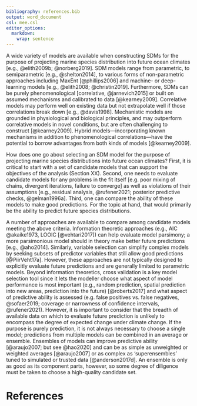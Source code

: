 ```yaml
---
bibliography: references.bib
output: word_document
csl: mee.csl
editor_options:
  markdown:
    wrap: sentence
---
```


A wide variety of models are available when constructing SDMs for the purpose of projecting marine species distribution into future ocean climates [e.g., @elith2009b; @norberg2019]. 
SDM models range from parametric, to semiparametric [e.g., @shelton2014], to various forms of non-parametric approaches including MaxEnt [@phillips2006] and machine- or deep-learning models [e.g., @elith2008; @christin2019]. 
Furthermore, SDMs can be purely phenomenological [correlative, @jarnevich2015] or built on assumed mechanisms and calibrated to data [@kearney2009]. 
Correlative models may perform well on existing data but not extrapolate well if those correlations break down [e.g., @davis1998].
Mechanistic models are grounded in physiological and biological principles, and may outperform correlative models in novel conditions, but are often challenging to construct [@kearney2009].
Hybrid models---incorporating known mechanisms in addition to phenomenological correlations---have the potential to borrow advantages from both kinds of models [@kearney2009].

How does one go about selecting an SDM model for the purpose of projecting marine species distributions into future ocean climates?
First, it is critical to start with a set of candidate models that can support the objectives of the analysis (Section XX).
Second, one needs to evaluate candidate models for any problems in the fit itself [e.g. poor mixing of chains, divergent iterations, failure to converge] as well as violations of their assumptions [e.g., residual analysis, @rufener2021; posterior predictive checks, @gelman1996a].
Third, one can compare the ability of these models to make good predictions.
For the topic at hand, that would primarily be the ability to predict future species distributions.

A number of approaches are available to compare among candidate models meeting the above criteria.
Information theoretic approaches (e.g., AIC @akaike1973, LOOIC [@vehtari2017]) can help evaluate model parsimony; a more parsimonious model should in theory make better future predictions [e.g., @aho2014]. 
Similarly, variable selection can simplify complex models by seeking subsets of predictor variables that still allow good predictions [@PiirVeht17a]. 
However, these approaches are not typically designed to explicitly evaluate future predictions and are generally limited to parametric models. 
Beyond information theoretics, cross validation is a key model selection tool since it lets the modeller choose what aspect of model performance is most important (e.g., random prediction, spatial prediction into new areas, prediction into the future) [@roberts2017] and what aspect of predictive ability is assessed (e.g. false positives vs. false negatives, @sofaer2019; coverage or narrowness of confidence intervals, @rufener2021). 
However, it is important to consider that the breadth of available data on which to evaluate future prediction is unlikely to encompass the degree of expected change under climate change. 
If the purpose is purely prediction, it is not always necessary to choose a single model; predictions from multiple models can be combined in an average or ensemble. 
Ensembles of models can improve predictive ability [@araujo2007; but see @hao2020] and can be as simple as unweighted or weighted averages [@araujo2007] or as complex as 'superensembles' tuned to simulated or trusted data [@anderson2017d].
An ensemble is only as good as its component parts, however, so some degree of diligence must be taken to choose a high-quality candidate set.

# References
